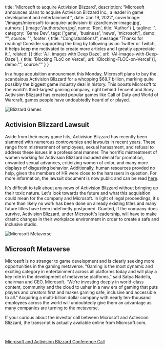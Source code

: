 
  title: 'Microsoft to acquire Activision Blizzard',
  description: "Microsoft announces plans to acquire Activision Blizzard Inc., a leader in game development and entertainment.",
  date: 'Jan 19, 2022',
  coverImage: '/images/microsoft-to-acquire-activision-blizzard/cover-image.jpg',
  authors: [
    {image:'/authors/ren.jpg', name: 'Ren', title: 'Author'}
  ],
  tagline: '',
  category: 'Game Dev',
  tags: ['game', 'business', 'news', 'microsoft'],
  demo: "",
  source: "",
  footer: {
    title: "Congratulations!",
    message:"Thanks for reading! Consider supporting the blog by following us on Twitter or Twitch, it helps keep me motivated to create more articles and I greatly appreciate it.",
    related: [{ title: 'A.I. images with Deep Daze', url: '/AI-images-with-Deep-Daze'}, { title: 'Blocking FLoC on Vercel', url: '/Blocking-FLOC-on-Vercel'}],
    demo:"",
    source:""
  }
}


In a huge acquisition announcment this Monday, Microsoft plans to buy the scandalous Activision Blizzard for a whopping $68.7 billion, marking quite possibly the biggest game industry deal in history. This boosts Microsoft to the world's third-largest gaming company, right behind Tencent and Sony. Activision Blizzard has created popular games like Call of Duty and World of Warcraft, games people have undoubtedly heard of or played.

<Img src="/images/microsoft-to-acquire-activision-blizzard/0.jpg" alt="Blizzard Games" className="my-8"/>

## Activision Blizzard Lawsuit
Aside from their many game hits, Activision Blizzard has recently been slammed with numerous controversies and lawsuits in recent years. These range from mistreatment of employees, sexual harassment, and refusal to address these issues in a professional manner. The horrific mistreatment of women working for Activision Blizzard included denial for promotion, unwanted sexual advances, criticizing women of color, and many more displays of disgusting behavior. Additionally, human resources provded no help, given the members of HR were close to the harassers in question. For more information, the lawsuit document is now public and can be read <a href="https://aboutblaw.com/YJw" target="_blank" rel="noopener noreferrer">here</a>.

It's difficult to talk about any news of Activision Blizzard without bringing up their toxic nature. Let's look towards the future and what this acquisition could mean for the company and Microsoft. In light of legal proceedings, it's more than likely no work has been done on already existing titles and many future titles have been indefinetly postponed. Granted, if the company does survive, Activision Blizzard, under Microsoft's leadership, will have to make drastic changes in their workplace environment in order to create a safe and inclusive studio.

<Img src="/images/microsoft-to-acquire-activision-blizzard/1.jpg" alt="Microsoft Metaverse" className="my-8"/>

## Microsoft Metaverse
Microsoft is no stranger to game development and is clearly seeking more opportunities in the gaming metaverse. “Gaming is the most dynamic and exciting category in entertainment across all platforms today and will play a key role in the development of metaverse platforms,” said Satya Nadella, chairman and CEO, Microsoft. “We’re investing deeply in world-class content, community and the cloud to usher in a new era of gaming that puts players and creators first and makes gaming safe, inclusive and accessible to all.” Acquiring a multi-billion dollar company with nearly ten-thousand employees across the world will undoubtedly give them an advantage as many companies are turning to the metaverse. 

If your curious about the investor call between Microsoft and Activision Blizzard, the transcript is actually available online from Microsoft.com.

<br/>

<a href="https://www.microsoft.com/en-us/Investor/events/FY-2022/Microsoft-and-Activision-Blizzard-Conference-Call" target="_blank" rel="noopener noreferrer">Microsoft and Activision Blizzard Conference Call</a>